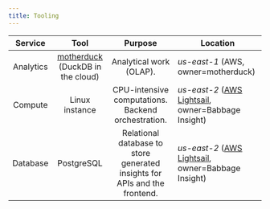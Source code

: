 ```yaml
---
title: Tooling
---
```


| **Service**      | **Tool**                                                                            | **Purpose**                                               | **Location**                  |
|:----------------:|:----------------------------------------------------------------------------------:|:---------------------------------------------------------:|-------------------------------|
| Analytics        | [motherduck](https://www.motherduck.com/) (DuckDB in the cloud)                    | Analytical work (OLAP).                                    | *us-east-1* (AWS, owner=motherduck)            |
| Compute          | Linux instance                                | CPU-intensive computations. Backend orchestration.        | *us-east-2* ([AWS Lightsail](https://aws.amazon.com/lightsail/), owner=Babbage Insight)             |
| Database         | PostgreSQL                                                  | Relational database to store generated insights for APIs and the frontend. | *us-east-2* ([AWS Lightsail](https://aws.amazon.com/lightsail/), owner=Babbage Insight)             |
